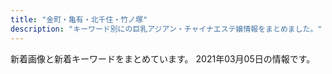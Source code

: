 ```yaml
---
title: "金町・亀有・北千住・竹ノ塚"
description: "キーワード別にの巨乳アジアン・チャイナエステ嬢情報をまとめました。"
---
```


新着画像と新着キーワードをまとめています。
2021年03月05日の情報です。

<DmmAffiliateIns />
<KeywordTable
  shops={
    [
    {
        "img_links": [
            "https://lush.jpn.vin/photos/sites/6/2020/12/2020121402072787.jpg",
            "https://lush.jpn.vin/images/tit_news.png",
            "https://lush.jpn.vin/images/rb.png",
            "https://lush.jpn.vin/images/room3.jpg",
            "https://lush.jpn.vin/images/border-bottom.png",
            "https://lush.jpn.vin/images/room2.jpg",
            "https://lush.jpn.vin/photos/sites/6/2021/02/2021021804400223.jpg",
            "https://lush.jpn.vin/photos/sites/6/2021/01/2021012905303514.jpg",
            "https://lush.jpn.vin/photos/sites/6/2020/12/202012140206371.jpg",
            "https://lush.jpn.vin/photos/sites/6/2020/12/2020121402082025.jpg",
            "https://lush.jpn.vin/images/lb.png",
            "https://lush.jpn.vin/images/side_mobile.png",
            "https://lush.jpn.vin/images/end.jpg",
            "https://lush.jpn.vin/images/top.png",
            "https://lush.jpn.vin/images/girl.png",
            "https://lush.jpn.vin/images/tit_staff.jpg",
            "https://lush.jpn.vin/images/room1.jpg",
            "https://lush.jpn.vin/photos/sites/6/2021/01/2021011906135643.jpg",
            "https://lush.jpn.vin/photos/sites/6/2020/12/2020121402091934.jpg",
            "https://lush.jpn.vin/images/bg_comend.jpg",
            "https://lush.jpn.vin/images/room4.jpg",
            "https://lush.jpn.vin/images/tit_pick.jpg"
        ],
        "keywords": {
            "85": 8,
            "C": 14,
            "87": 8,
            "89": 8,
            "86": 16,
            "90": 8,
            "88": 8,
            "D": 24
        },
        "station": "JR\u91d1\u753a\u99c5\u5317\u53e3",
        "url": "https://lush.jpn.vin/",
        "name": "\u30e9\u30c3\u30b7\u30e5"
    },
    {
        "name": "\u82b1\u5c4b",
        "station": "JR\u4e80\u6709\u99c5\u5317\u53e3",
        "url": "http://h-rlx.xyz/",
        "keywords": {},
        "img_links": [
            "http://h-rlx.xyz/images/index_02.jpg",
            "http://h-rlx.xyz/images/index_10.jpg",
            "http://h-rlx.xyz/girl/06.jpg",
            "http://h-rlx.xyz/images/index_01.jpg",
            "http://h-rlx.xyz/images/index_12.jpg",
            "http://h-rlx.xyz/images/rec.jpg",
            "http://h-rlx.xyz/girl/05.jpg",
            "http://h-rlx.xyz/images/index_21.jpg",
            "http://h-rlx.xyz/girl/02.jpg",
            "http://h-rlx.xyz/images/index_26.jpg",
            "http://h-rlx.xyz/girl/07a.jpg",
            "http://h-rlx.xyz/girl/03.jpg",
            "http://h-rlx.xyz/images/staff_10.jpg",
            "http://h-rlx.xyz/girl/09.jpg",
            "http://h-rlx.xyz/images/rec_10.jpg",
            "http://h-rlx.xyz/images/index_16.jpg",
            "http://h-rlx.xyz/images/index_24.jpg",
            "http://h-rlx.xyz/girl/09a.jpg",
            "http://h-rlx.xyz/images/index_06.jpg",
            "http://h-rlx.xyz/girl/05a.jpg",
            "http://h-rlx.xyz/girl/012.jpg",
            "http://h-rlx.xyz/images/01.jpg",
            "http://h-rlx.xyz/girl/012a.jpg",
            "http://h-rlx.xyz/girl/015.jpg",
            "http://h-rlx.xyz/images/index_03.jpg",
            "http://h-rlx.xyz/images/info.jpg",
            "http://h-rlx.xyz/images/index_14.jpg",
            "http://h-rlx.xyz/girl/07.jpg",
            "http://h-rlx.xyz/images/index_19.jpg",
            "http://h-rlx.xyz/girl/04.jpg",
            "http://h-rlx.xyz/girl/01.jpg",
            "http://h-rlx.xyz/girl/013a.jpg",
            "http://h-rlx.xyz/images/index_09.jpg",
            "http://h-rlx.xyz/images/index_18.jpg",
            "http://h-rlx.xyz/images/index_23.jpg",
            "http://h-rlx.xyz/images/info_10.jpg",
            "http://h-rlx.xyz/girl/03a.jpg",
            "http://h-rlx.xyz/images/02.jpg",
            "http://h-rlx.xyz/girl/014.jpg",
            "http://h-rlx.xyz/girl/08.jpg",
            "http://h-rlx.xyz/girl/011.jpg",
            "http://h-rlx.xyz/images/index_05.jpg",
            "http://h-rlx.xyz/images/index_11.jpg",
            "http://h-rlx.xyz/images/index_07.jpg",
            "http://h-rlx.xyz/images/index_15.jpg",
            "http://h-rlx.xyz/girl/00.jpg",
            "http://h-rlx.xyz/girl/01a.jpg",
            "http://h-rlx.xyz/girl/06a.jpg",
            "http://h-rlx.xyz/images/index_04.jpg",
            "http://h-rlx.xyz/girl/04a.jpg",
            "http://h-rlx.xyz/images/index_20.jpg",
            "http://h-rlx.xyz/girl/013.jpg",
            "http://h-rlx.xyz/girl/08a.jpg",
            "http://h-rlx.xyz/girl/010.jpg"
        ]
    },
    {
        "keywords": {
            "C": 2,
            "83": 2,
            "D": 1,
            "90": 3,
            "86": 1,
            "87": 1
        },
        "url": "http://bijin.este.work/",
        "station": "\u5317\u5343\u4f4f\u99c5\u897f\u53e3",
        "name": "\u6fc0\u5b89\u7f8e\u4eba",
        "img_links": [
            "http://bijin.este.work/2/uploadimg/1591886701.jpg",
            "http://bijin.este.work/s1.png",
            "http://bijin.este.work/2/uploadimg/1591886646.jpg",
            "http://bijin.este.work/staff_t.jpg",
            "http://bijin.este.work/sys2.jpg",
            "http://bijin.este.work/sys1.jpg",
            "http://bijin.este.work/2/uploadimg/1600148455.jpeg",
            "http://bijin.este.work/2/uploadimg/1591253020.jpg",
            "http://bijin.este.work/int1.png",
            "http://bijin.este.work/2/uploadimg/1612668130.jpeg",
            "http://bijin.este.work/head.jpg",
            "http://bijin.este.work/2/uploadimg/1591252992.jpg",
            "http://bijin.este.work/m.jpg",
            "http://bijin.este.work/2/uploadimg/1597854926.jpeg",
            "http://bijin.este.work/news.jpg"
        ]
    },
    {
        "keywords": {
            "87": 2,
            "D": 1,
            "89": 1,
            "C": 2
        },
        "url": "http://raku.est888.com/",
        "name": "\u697d",
        "station": "JR\u91d1\u753a\u99c5\u5317\u53e3",
        "img_links": [
            "http://raku.est888.com/css/nav/nav-003.jpg",
            "http://raku.est888.com/css/staff/staff0001-a.png",
            "http://raku.est888.com/css/nav/nav-001.jpg",
            "http://raku.est888.com/css/nav/nav-002.jpg",
            "http://raku.est888.com/css/nav/nav-005.jpg",
            "http://raku.est888.com/css/nav/nav-006.jpg",
            "http://raku.est888.com/css/tel.png",
            "http://raku.est888.com/css/cam001.jpg",
            "http://raku.est888.com/css/top02-left.png",
            "http://raku.est888.com/css/staff/staff002-a.png",
            "http://raku.est888.com/css/staff/staff01-a.png",
            "http://raku.est888.com/css/nav/nav-004.jpg",
            "http://raku.est888.com/css/osusume01.jpg"
        ]
    },
    {
        "station": "JR\u5317\u5343\u4f4f\u99c5\u6771\u53e3",
        "keywords": {
            "87": 1,
            "C": 1,
            "85": 3,
            "90": 1,
            "86": 3,
            "D": 4,
            "83": 1,
            "E": 2
        },
        "name": "IRIS \uff5e\u30a2\u30a4\u30ea\u30b9\uff5e",
        "url": "http://iris.este.work/",
        "img_links": [
            "http://iris.este.work/sys1.jpg",
            "http://iris.este.work/sys2.jpg",
            "http://iris.este.work/2/uploadimg/1610606533.jpg",
            "http://iris.este.work/news.jpg",
            "http://iris.este.work/int1.png",
            "http://iris.este.work/2/uploadimg/1587527512.jpg",
            "http://iris.este.work/2/uploadimg/1587527299.jpg",
            "http://iris.este.work/2/uploadimg/1610606666.jpg",
            "http://iris.este.work/2/uploadimg/1607661251.jpg",
            "http://iris.este.work/2/uploadimg/1597806778.jpg",
            "http://iris.este.work/staff_t.jpg",
            "http://iris.este.work/head.jpg",
            "http://iris.este.work/s1.png",
            "http://iris.este.work/2/uploadimg/1591787978.jpg",
            "http://iris.este.work/2/uploadimg/1597642441.jpeg",
            "http://iris.este.work/2/uploadimg/1604372331.jpg"
        ]
    },
    {
        "name": "Angel",
        "img_links": [
            "http://e-luxury.work/img/kayo2.jpg",
            "http://e-luxury.work/images/int1.jpg",
            "http://e-luxury.work/images/head.jpg",
            "http://e-luxury.work/images/news.jpg",
            "http://e-luxury.work/images/ta.jpg",
            "http://e-luxury.work/images/tt.jpg",
            "http://e-luxury.work/images/3.jpg",
            "http://e-luxury.work/images/2.jpg",
            "http://e-luxury.work/img/yuki1.jpg",
            "http://e-luxury.work/images/interior_t.jpg",
            "http://e-luxury.work/images/staff_t.jpg",
            "http://e-luxury.work/images/6.jpg",
            "http://e-luxury.work/images/int2.jpg",
            "http://e-luxury.work/img/mina1.jpg",
            "http://e-luxury.work/img/mimi1.jpg",
            "http://e-luxury.work/img/eri1.jpg",
            "http://e-luxury.work/img/momoka1.jpg",
            "http://e-luxury.work/images/7.jpg",
            "http://e-luxury.work/img/kayo1.jpg",
            "http://e-luxury.work/img/minami1.jpg",
            "http://e-luxury.work/images/1.jpg",
            "http://e-luxury.work/images/4.jpg",
            "http://e-luxury.work/images/b1.jpg",
            "http://e-luxury.work/images/5.jpg",
            "http://e-luxury.work/images/mobile.jpg",
            "http://e-luxury.work/images/sys.jpg",
            "http://e-luxury.work/images/tel.jpg"
        ],
        "url": "http://e-luxury.work/",
        "keywords": {},
        "station": "\u7dbe\u702c\u99c5\u897f\u53e3"
    },
    {
        "name": "\u82b1\u306e\u604b",
        "station": "\u7dbe\u702c\u99c5\u6771\u53e3",
        "img_links": [
            "http://bananokoi.ies.bz/photos/sites/53/2020/10/2020101906190427.jpg",
            "http://bananokoi.ies.bz/photos/sites/53/2020/02/2020020108400481.jpg",
            "http://bananokoi.ies.bz/photos/sites/53/2020/12/2020121106361635.jpg",
            "http://bananokoi.ies.bz/photos/sites/53/2020/06/2020063005375274.jpg",
            "http://bananokoi.ies.bz/photos/sites/53/2020/02/202002210532112.jpg",
            "http://bananokoi.ies.bz/photos/sites/53/2021/02/202102180756131.jpg",
            "http://bananokoi.ies.bz/photos/sites/53/2019/12/2019120604141324.jpg",
            "http://bananokoi.ies.bz/photos/sites/53/2019/10/2019100807095912.jpg",
            "http://bananokoi.ies.bz/photos/sites/53/2021/01/2021010905422788.jpg",
            "http://bananokoi.ies.bz/photos/sites/53/2019/09/2019093008164995.jpg",
            "http://bananokoi.ies.bz/photos/sites/53/2020/01/2020010303301377.jpg",
            "http://bananokoi.ies.bz/photos/sites/53/2020/01/2020010804073793.jpg",
            "http://bananokoi.ies.bz/photos/sites/53/2019/11/2019111506470991.jpg",
            "http://bananokoi.ies.bz/photos/sites/53/2020/01/2020011802175754.jpg",
            "http://bananokoi.ies.bz/photos/sites/53/2020/03/2020031706295336.jpg",
            "http://bananokoi.ies.bz/photos/sites/53/2020/12/2020121503311780.jpg",
            "http://bananokoi.ies.bz/photos/sites/53/2021/02/2021020705035989.jpg",
            "http://bananokoi.ies.bz/photos/sites/53/2020/02/2020022204462823.jpg",
            "http://bananokoi.ies.bz/photos/sites/53/2019/11/2019112509563092.jpg",
            "http://bananokoi.ies.bz/images/s_link.png",
            "http://bananokoi.ies.bz/images/top.jpg",
            "http://bananokoi.ies.bz/photos/sites/53/2020/03/2020031706294445.jpg",
            "http://bananokoi.ies.bz/photos/sites/53/2020/11/2020110503264562.jpg",
            "http://bananokoi.ies.bz/photos/sites/53/2019/09/2019093008164370.jpg",
            "http://bananokoi.ies.bz/photos/sites/53/2019/12/2019120604135958.jpg",
            "http://bananokoi.ies.bz/images/mobile.jpg",
            "http://bananokoi.ies.bz/photos/sites/53/2019/08/2019082408250582.jpg",
            "http://bananokoi.ies.bz/photos/sites/53/2020/11/2020110807293666.jpg",
            "http://bananokoi.ies.bz/photos/sites/53/2019/10/201910100356119.jpg",
            "http://bananokoi.ies.bz/photos/sites/53/2020/01/2020012905575764.jpg",
            "http://bananokoi.ies.bz/photos/sites/53/2021/02/2021021803102818.jpg",
            "http://bananokoi.ies.bz/photos/sites/53/2020/01/2020010804074123.jpg",
            "http://bananokoi.ies.bz/photos/sites/53/2019/11/2019112805050353.jpg",
            "http://bananokoi.ies.bz/photos/sites/53/2020/06/2020061703534053.jpg",
            "http://bananokoi.ies.bz/photos/sites/53/2021/01/2021011602200137.jpg",
            "http://bananokoi.ies.bz/photos/sites/53/2020/01/2020011802175533.jpg",
            "http://bananokoi.ies.bz/photos/sites/53/2019/11/2019112805045756.jpg",
            "http://bananokoi.ies.bz/photos/sites/53/2020/08/2020081801004276.jpg",
            "http://bananokoi.ies.bz/photos/sites/53/2021/02/2021021807560839.jpg",
            "http://bananokoi.ies.bz/photos/sites/53/2020/02/2020020204205679.jpg",
            "http://bananokoi.ies.bz/photos/sites/53/2019/11/201911280504516.jpg",
            "http://bananokoi.ies.bz/images/end.jpg",
            "http://bananokoi.ies.bz/photos/sites/53/2020/02/2020020108400986.jpg",
            "http://bananokoi.ies.bz/images/s_news.png",
            "http://bananokoi.ies.bz/photos/sites/53/2020/01/2020012905580453.jpg",
            "http://bananokoi.ies.bz/photos/sites/53/2021/01/2021010706341642.jpg",
            "http://bananokoi.ies.bz/photos/sites/53/2020/11/202011280901218.jpg",
            "http://bananokoi.ies.bz/images/news_bj1.png",
            "http://bananokoi.ies.bz/photos/sites/53/2019/11/2019112509562424.jpg",
            "http://bananokoi.ies.bz/photos/sites/53/2019/10/2019101907391084.jpg",
            "http://bananokoi.ies.bz/photos/sites/53/2020/02/2020021601411955.jpg",
            "http://bananokoi.ies.bz/photos/sites/53/2019/09/2019091001154919.jpg",
            "http://bananokoi.ies.bz/images/s3.jpg",
            "http://bananokoi.ies.bz/photos/sites/53/2020/12/2020120601271370.jpg",
            "http://bananokoi.ies.bz/images/news_bj3.png",
            "http://bananokoi.ies.bz/photos/sites/53/2020/09/2020091405284352.jpg",
            "http://bananokoi.ies.bz/photos/sites/53/2020/02/2020021601411832.jpg",
            "http://bananokoi.ies.bz/photos/sites/53/2019/08/2019082409223122.jpg",
            "http://bananokoi.ies.bz/images/s_staff.png",
            "http://bananokoi.ies.bz/photos/sites/53/2019/10/2019100807095937.jpg",
            "http://bananokoi.ies.bz/photos/sites/53/2020/03/2020032705040960.jpg",
            "http://bananokoi.ies.bz/photos/sites/53/2020/12/2020122306264975.jpg",
            "http://bananokoi.ies.bz/photos/sites/53/2020/11/2020111505532746.jpg",
            "http://bananokoi.ies.bz/photos/sites/53/2020/08/202008300527126.jpg",
            "http://bananokoi.ies.bz/photos/sites/53/2020/07/2020072004552537.jpg",
            "http://bananokoi.ies.bz/photos/sites/53/2019/12/2019120604140617.jpg",
            "http://bananokoi.ies.bz/photos/sites/53/2019/08/2019082205504462.jpg",
            "http://bananokoi.ies.bz/photos/sites/53/2020/01/2020010303302126.jpg",
            "http://bananokoi.ies.bz/photos/sites/53/2021/01/2021011905294561.jpg",
            "http://bananokoi.ies.bz/photos/sites/53/2020/10/2020101705493891.jpg"
        ],
        "url": "http://bananokoi.ies.bz/",
        "keywords": {
            "C": 619,
            "87": 238,
            "82": 102,
            "85": 340,
            "D": 714,
            "86": 442,
            "E": 204,
            "88": 68,
            "83": 306
        }
    },
    {
        "name": "\u5922\u306e\u5bb6",
        "img_links": [
            "http://kokoroan.jps.cm/photos/sites/31/2019/06/2019060614301966.jpg",
            "http://kokoroan.jps.cm/images/service_line.jpg",
            "http://kokoroan.jps.cm/photos/sites/31/2020/10/2020100113045422.jpg",
            "http://kokoroan.jps.cm/images/bj3.jpg",
            "http://kokoroan.jps.cm/images/girl-z1.jpg",
            "http://kokoroan.jps.cm/images/room1.jpg",
            "http://kokoroan.jps.cm/images/ser3.jpg",
            "http://kokoroan.jps.cm/images/mobile2.jpg",
            "http://kokoroan.jps.cm/images/ser1.jpg",
            "http://kokoroan.jps.cm/images/ser5.jpg",
            "http://kokoroan.jps.cm/images/top.jpg",
            "http://kokoroan.jps.cm/photos/sites/31/2019/02/2019021213081728.jpg",
            "http://kokoroan.jps.cm/images/mobile.jpg",
            "http://kokoroan.jps.cm/images/ser4.jpg",
            "http://kokoroan.jps.cm/images/staff_line.jpg",
            "http://kokoroan.jps.cm/images/end.jpg",
            "http://kokoroan.jps.cm/photos/sites/31/2020/08/2020082513400117.jpg",
            "http://kokoroan.jps.cm/images/girl-z2.jpg",
            "http://kokoroan.jps.cm/images/room2.jpg",
            "http://kokoroan.jps.cm/images/ser2.jpg",
            "http://kokoroan.jps.cm/images/room3.jpg",
            "http://kokoroan.jps.cm/images/room4.jpg"
        ],
        "station": "\u7af9\u30ce\u585a\u99c5\u6771\u53e3",
        "url": "http://kokoroan.jps.cm/",
        "keywords": {
            "C": 13,
            "D": 2,
            "84": 1,
            "83": 1,
            "86": 2
        }
    },
    {
        "img_links": [
            "http://aroma-heal.com/staff/aoi/01.jpg",
            "http://aroma-heal.com/img/paypay.png",
            "http://aroma-heal.com/img/adrs.jpg",
            "http://aroma-heal.com/img/sys1.png",
            "http://aroma-heal.com/img/tit.jpg",
            "http://aroma-heal.com/img/t-r.jpg",
            "http://aroma-heal.com/img/pc.jpg",
            "http://aroma-heal.com/img/cam.jpg",
            "http://aroma-heal.com/img/sys2.png",
            "http://aroma-heal.com/img/sys3.png",
            "http://aroma-heal.com/img/t-a.jpg",
            "http://aroma-heal.com/img/pic.jpg",
            "http://aroma-heal.com/img/botton.jpg",
            "http://aroma-heal.com/img/tel.jpg",
            "http://aroma-heal.com/img/sysetc.png",
            "http://aroma-heal.com/staff/mimi/01.jpg",
            "http://aroma-heal.com/staff/yuki/01.jpg",
            "http://aroma-heal.com/img/info.jpg",
            "http://aroma-heal.com/img/t-s.jpg",
            "http://aroma-heal.com/img/add.jpg",
            "http://aroma-heal.com/img/t-o.jpg",
            "http://aroma-heal.com/img/t-t.jpg",
            "http://aroma-heal.com/img/sys4.png"
        ],
        "url": "http://aroma-heal.com/",
        "name": "\u7f8e\u5802",
        "keywords": {},
        "station": "JR\u5317\u5343\u4f4f\u99c5\u6771\u53e3"
    },
    {
        "keywords": {
            "E": 2,
            "D": 1
        },
        "url": "https://moon-love.info/",
        "img_links": [
            "https://moon-love.info/js/sliderLine/slide_prev.png",
            "https://moon-love.info/images/slider1/03.jpg",
            "https://moon-love.info/images/noImg.jpg",
            "https://moon-love.info/images/mobile.jpg",
            "https://moon-love.info/staffPhoto/b20200711151214.jpg",
            "https://moon-love.info/staffPhoto/s20200711151214.jpg",
            "https://moon-love.info/staffPhoto/s20200527170611.jpg",
            "https://moon-love.info/js/sliderLine/slide_next.png",
            "https://moon-love.info/images/slider1/02.jpg",
            "https://moon-love.info/images/returnBtn.png",
            "https://moon-love.info/staffPhoto/b20200527170611.jpg",
            "https://moon-love.info/images/slider1/01.jpg",
            "https://moon-love.info/uploadfiles/Image/image.png",
            "https://moon-love.info/images/gallery1.png",
            "https://moon-love.info/uploadfiles/images/campaignIyasiHealCom.jpg"
        ],
        "station": "\u5317\u5343\u4f4f\u99c5\u6771\u53e3",
        "name": "\u6cc9\u30fb\u3044\u305a\u307f"
    },
    {
        "keywords": {
            "D": 14,
            "F": 4,
            "C": 15,
            "86": 6,
            "85": 8,
            "88": 4,
            "E": 4,
            "87": 4
        },
        "url": "http://www.yurikago-massage.work/",
        "img_links": [
            "http://www.yurikago-massage.work/img/st11.jpg",
            "http://www.yurikago-massage.work/img/st8.jpg",
            "http://www.yurikago-massage.work/img/fla-1.jpg",
            "http://www.yurikago-massage.work/img/st09.jpg",
            "http://www.yurikago-massage.work/img/sta13.jpg",
            "http://www.yurikago-massage.work/img/sta10.jpg",
            "http://www.yurikago-massage.work/img/st7.jpg",
            "http://www.yurikago-massage.work/img/sta9.jpg",
            "http://www.yurikago-massage.work/img/sta11.jpg",
            "http://www.yurikago-massage.work/img/st13.jpg",
            "http://www.yurikago-massage.work/img/sta6.jpg",
            "http://www.yurikago-massage.work/img/nos.jpg",
            "http://www.yurikago-massage.work/img/botton.jpg",
            "http://www.yurikago-massage.work/img/mo.png",
            "http://www.yurikago-massage.work/img/sta8.jpg",
            "http://www.yurikago-massage.work/img/st9.jpg",
            "http://www.yurikago-massage.work/img/sta7.jpg",
            "http://www.yurikago-massage.work/img/st10.jpg",
            "http://www.yurikago-massage.work/img/st6.jpg",
            "http://www.yurikago-massage.work/img/sta12.jpg",
            "http://www.yurikago-massage.work/img/st12.jpg",
            "http://www.yurikago-massage.work/img/fla-2.jpg"
        ],
        "name": "\u3086\u308a\u304b\u3054",
        "station": "JR\u91d1\u753a\u99c5\u5317\u53e3"
    },
    {
        "name": "\u6e80\u8db3\u5ea6666",
        "keywords": {},
        "img_links": [],
        "url": "http://manzoku666.ests.jp/",
        "station": "JR\u4e80\u6709\u99c5\u5317\u53e3"
    },
    {
        "name": "\u5065\u5eb7\u30cf\u30a6\u30b9",
        "img_links": [],
        "station": "JR\u4e80\u6709\u99c5\u5317\u53e3",
        "keywords": {},
        "url": "http://kenkohouse.com/"
    },
    {
        "name": "BODY RESORT",
        "keywords": {
            "86": 32,
            "D": 20,
            "C": 2
        },
        "url": "http://massage-esthe.red/",
        "station": "JR\u4e80\u6709\u99c5\u5317\u53e3",
        "img_links": [
            "http://massage-esthe.red/images/staff_images/st9.jpg",
            "http://massage-esthe.red/images/staff_images/sta6.jpg",
            "http://massage-esthe.red/images/staff_images/st7.jpg",
            "http://massage-esthe.red/images/r3.jpg",
            "http://massage-esthe.red/images/slider/slide2.png",
            "http://massage-esthe.red/images/r4.jpg",
            "http://massage-esthe.red/images/slider/slide1.png",
            "http://massage-esthe.red/images/staff_images/st2.jpg",
            "http://massage-esthe.red/images/an_3_01.jpg",
            "http://massage-esthe.red/images/an_1_02.jpg",
            "http://massage-esthe.red/images/an_3_02.jpg",
            "http://massage-esthe.red/images/r6.jpg",
            "http://massage-esthe.red/images/qr.jpg",
            "http://massage-esthe.red/images/slider/slide5s.png",
            "http://massage-esthe.red/images/r7.jpg",
            "http://massage-esthe.red/images/line.jpg",
            "http://massage-esthe.red/images/an_4_02.jpg",
            "http://massage-esthe.red/images/an_4_01.jpg",
            "http://massage-esthe.red/images/staff_images/sta9.jpg",
            "http://massage-esthe.red/images/slider/slide5.png",
            "http://massage-esthe.red/images/index-2.jpg",
            "http://massage-esthe.red/images/slider/slide3.png",
            "http://massage-esthe.red/images/staff_images/sta3.jpg",
            "http://massage-esthe.red/images/slider/slide1s.png",
            "http://massage-esthe.red/images/no.png",
            "http://massage-esthe.red/images/an_5_01.jpg",
            "http://massage-esthe.red/images/slider/slide3s.png",
            "http://massage-esthe.red/images/index-1.jpg",
            "http://massage-esthe.red/images/staff_images/st1.jpg",
            "http://massage-esthe.red/images/fbb.jpg",
            "http://massage-esthe.red/images/slider/slide2s.png",
            "http://massage-esthe.red/images/staff_images/sta7.jpg",
            "http://massage-esthe.red/images/staff_images/st4.jpg",
            "http://massage-esthe.red/images/slider/slide4s.png",
            "http://massage-esthe.red/images/r2.jpg",
            "http://massage-esthe.red/images/an_1_01.jpg",
            "http://massage-esthe.red/images/staff_images/st5.jpg",
            "http://massage-esthe.red/images/an_2_02.jpg",
            "http://massage-esthe.red/images/an_5_02.jpg",
            "http://massage-esthe.red/images/staff_images/sta4.jpg",
            "http://massage-esthe.red/images/an_6_02.jpg",
            "http://massage-esthe.red/images/staff_images/sta2.jpg",
            "http://massage-esthe.red/images/staff_images/sta1.jpg",
            "http://massage-esthe.red/images/staff_images/sta5.jpg",
            "http://massage-esthe.red/images/r5.jpg",
            "http://massage-esthe.red/images/slider/slide4.png",
            "http://massage-esthe.red/images/e.jpg",
            "http://massage-esthe.red/images/staff_images/st6.jpg",
            "http://massage-esthe.red/images/staff_images/st3.jpg",
            "http://massage-esthe.red/images/staff_images/sl.png",
            "http://massage-esthe.red/images/an_2_01.jpg",
            "http://massage-esthe.red/images/an_6_01.jpg",
            "http://massage-esthe.red/images/line1.jpg"
        ]
    },
    {
        "keywords": {
            "85": 5,
            "C": 16,
            "F": 5,
            "90": 5,
            "82": 5,
            "87": 5,
            "D": 10
        },
        "name": "\u7652\u3057\u306e\u8594\u8587",
        "station": "JR\u91d1\u753a\u99c5\u5317\u53e3",
        "url": "http://iyasinobara.oks.bz/",
        "img_links": [
            "http://iyasinobara.oks.bz/photos/sites/36/2021/03/2021030303232197.jpg",
            "http://iyasinobara.oks.bz/images/mobile.jpg",
            "http://iyasinobara.oks.bz/photos/sites/36/2019/12/2019121401184994.jpg",
            "http://iyasinobara.oks.bz/images/top.jpg",
            "http://iyasinobara.oks.bz/images/s_news.jpg",
            "http://iyasinobara.oks.bz/images/s_staff.jpg",
            "http://iyasinobara.oks.bz/images/room2.jpg",
            "http://iyasinobara.oks.bz/images/room4.jpg",
            "http://iyasinobara.oks.bz/photos/sites/36/2020/11/2020112101523963.jpg",
            "http://iyasinobara.oks.bz/images/room1.jpg",
            "http://iyasinobara.oks.bz/images/room3.jpg",
            "http://iyasinobara.oks.bz/images/s_shedule.jpg",
            "http://iyasinobara.oks.bz/photos/sites/36/2020/02/2020021401252254.jpg"
        ]
    },
    {
        "station": "\u5800\u5207\u83d6\u84b2\u5712\u99c5",
        "url": "https://kungangm.jimdofree.com/",
        "keywords": {},
        "img_links": [
            "https://image.jimcdn.com/app/cms/image/transf/dimension=1080x1024:format=jpg/path/s491738307dab8ed0/image/ie54739bfe4411825/version/1611138624/image.jpg",
            "https://image.jimcdn.com/app/cms/image/transf/dimension=1080x1024:format=jpg/path/s491738307dab8ed0/image/i0ab0a1b77accb1c7/version/1614856499/image.jpg",
            "https://image.jimcdn.com/app/cms/image/transf/none/path/s491738307dab8ed0/image/iba7a970dbc047ea1/version/1614856382/image.jpg",
            "https://image.jimcdn.com/app/cms/image/transf/none/path/s491738307dab8ed0/image/i5806f8c0fbbca598/version/1417614009/image.jpg"
        ],
        "name": "\u541b\u5b89"
    },
    {
        "img_links": [
            "http://relax-esthe.tokyo/css/staff/staff08.png",
            "http://relax-esthe.tokyo/css/staff/staff06.png",
            "http://relax-esthe.tokyo/css/top-left01.jpg",
            "http://relax-esthe.tokyo/css/staff/staff0n.png",
            "http://relax-esthe.tokyo/css/m-top-right01.jpg",
            "http://relax-esthe.tokyo/css/staff/staff03.png",
            "http://relax-esthe.tokyo/css/m-head1.jpg",
            "http://relax-esthe.tokyo/css/staff/staff02.png",
            "http://relax-esthe.tokyo/css/m-top-right02.jpg",
            "http://relax-esthe.tokyo/css/m-yejiao.jpg",
            "http://relax-esthe.tokyo/css/m-right.jpg",
            "http://relax-esthe.tokyo/css/m-top-right03.jpg",
            "http://relax-esthe.tokyo/css/m-top-right04.jpg",
            "http://relax-esthe.tokyo/css/m-top02.jpg",
            "http://relax-esthe.tokyo/css/staff/staff01.png",
            "http://relax-esthe.tokyo/css/m-left.jpg",
            "http://relax-esthe.tokyo/css/staff/staff07.png",
            "http://relax-esthe.tokyo/css/staff/staff05.png",
            "http://relax-esthe.tokyo/images/call.png"
        ],
        "keywords": {},
        "name": "\u3084\u3059\u3089\u304e",
        "station": "\u6885\u5cf6\u99c5",
        "url": "http://relax-esthe.tokyo/"
    },
    {
        "img_links": [
            "http://urara.tyo.cm/images/link_nav06.png",
            "http://urara.tyo.cm/images/slider01.png",
            "http://urara.tyo.cm/images/tit_info02.png",
            "http://urara.tyo.cm/photos/sites/5/2020/07/2020072904152474.jpg",
            "http://urara.tyo.cm/images/ico02.png",
            "http://urara.tyo.cm/images/top.png",
            "http://urara.tyo.cm/images/slider02.png",
            "http://urara.tyo.cm/photos/sites/5/2021/02/2021021804210413.jpg",
            "http://urara.tyo.cm/photos/sites/5/2020/09/2020091508111353.jpg",
            "http://urara.tyo.cm/images/bg_infotit.png",
            "http://urara.tyo.cm/photos/sites/5/2020/08/2020082101302071.jpg",
            "http://urara.tyo.cm/images/link_nav01.png",
            "http://urara.tyo.cm/photos/sites/5/2020/11/2020112706272440.jpg",
            "http://urara.tyo.cm/photos/sites/5/2020/07/2020072904152438.jpg",
            "http://urara.tyo.cm/images/link_nav03.png",
            "http://urara.tyo.cm/images/tit_staff02.png",
            "http://urara.tyo.cm/photos/sites/5/2020/07/2020072904152581.jpg",
            "http://urara.tyo.cm/images/link_nav04.png",
            "http://urara.tyo.cm/images/pagetop.png",
            "http://urara.tyo.cm/images/slider03.png",
            "http://urara.tyo.cm/images/link_nav05.png",
            "http://urara.tyo.cm/images/tit_info01.png",
            "http://urara.tyo.cm/photos/sites/5/2020/10/2020101305325670.jpg",
            "http://urara.tyo.cm/images/link_nav02.png",
            "http://urara.tyo.cm/images/tit_staff01.png",
            "http://urara.tyo.cm/photos/sites/5/2020/07/2020072904152344.jpg"
        ],
        "keywords": {
            "D": 99,
            "85": 44,
            "84": 11,
            "86": 44
        },
        "station": "JR\u91d1\u753a\u99c5\u5317\u53e3",
        "name": "\u9e97",
        "url": "http://urara.tyo.cm/"
    },
    {
        "img_links": [
            "http://rakuen.ies.fun/images/tel.jpg",
            "http://rakuen.ies.fun/photos/sites/40/2021/02/2021020106591748.jpg",
            "http://rakuen.ies.fun/photos/sites/40/2021/02/2021020106592856.jpg",
            "http://rakuen.ies.fun/images/room1.jpg",
            "http://rakuen.ies.fun/images/room4.jpg",
            "http://rakuen.ies.fun/images/s_link.png",
            "http://rakuen.ies.fun/images/s3.jpg",
            "http://rakuen.ies.fun/photos/sites/40/2021/02/2021020106592140.jpg",
            "http://rakuen.ies.fun/images/info.jpg",
            "http://rakuen.ies.fun/images/room2.jpg",
            "http://rakuen.ies.fun/images/room3.jpg",
            "http://rakuen.ies.fun/images/mobile.jpg",
            "http://rakuen.ies.fun/images/s_news.jpg",
            "http://rakuen.ies.fun/images/s_staff.png",
            "http://rakuen.ies.fun/images/info2.jpg",
            "http://rakuen.ies.fun/photos/sites/40/2021/02/202102010659230.jpg"
        ],
        "keywords": {
            "83": 5,
            "C": 5,
            "D": 15,
            "85": 5,
            "86": 10
        },
        "url": "http://rakuen.ies.fun/",
        "station": "\u897f\u65b0\u4e95\u99c5\u897f\u53e3",
        "name": "\u7e01"
    },
    {
        "station": "JR\u5357\u5343\u4f4f\u99c5\u5357\u53e3",
        "img_links": [],
        "name": "Tulip\uff5e\u30c1\u30e5\u30fc\u30ea\u30c3\u30d7",
        "url": "http://www.hi-msg.com/tulip/",
        "keywords": {}
    },
    {
        "name": "\u4eba\u9b5a\u59eb",
        "url": "http://ningyo-hime.com/",
        "station": "\u7dbe\u702c\u99c5\u6771\u53e3",
        "keywords": {
            "D": 5,
            "C": 2,
            "84": 1
        },
        "img_links": [
            "http://ningyo-hime.com/staffPhoto/s20200630134438.jpg",
            "http://ningyo-hime.com/staffPhoto/b20201212112712.jpg",
            "http://ningyo-hime.com/images/slider1/01.jpg",
            "http://ningyo-hime.com/staffPhoto/s20200626161755.jpg",
            "http://ningyo-hime.com/staffPhoto/s20200707192550.jpg",
            "http://ningyo-hime.com/staffPhoto/s20191003141511.jpg",
            "http://ningyo-hime.com/uploadfiles/Image/campaignNingyoHimeCom.jpg",
            "http://ningyo-hime.com/images/mobile.jpg",
            "http://ningyo-hime.com/staffPhoto/b20200905132814.jpg",
            "http://ningyo-hime.com/js/sliderLine/slide_next.png",
            "http://ningyo-hime.com/images/returnBtn.png",
            "http://ningyo-hime.com/staffPhoto/b20201212104914.jpg",
            "http://ningyo-hime.com/staffPhoto/b20191003141511.jpg",
            "http://ningyo-hime.com/staffPhoto/s20201212104914.jpg",
            "http://ningyo-hime.com/staffPhoto/s20201212112712.jpg",
            "http://ningyo-hime.com/images/slider1/03.jpg",
            "http://ningyo-hime.com/staffPhoto/b20201101082513.jpg",
            "http://ningyo-hime.com/staffPhoto/b20200707192550.jpg",
            "http://ningyo-hime.com/staffPhoto/b20200630134438.jpg",
            "http://ningyo-hime.com/staffPhoto/b20200626161755.jpg",
            "http://ningyo-hime.com/images/gallery1.png",
            "http://ningyo-hime.com/staffPhoto/s20201230174356.jpg",
            "http://ningyo-hime.com/js/sliderLine/slide_prev.png",
            "http://ningyo-hime.com/staffPhoto/b20201230174356.jpg",
            "http://ningyo-hime.com/staffPhoto/s20200905132814.jpg",
            "http://ningyo-hime.com/staffPhoto/s20201101082513.jpg"
        ]
    },
    {
        "name": "Lux\u30fb\u30e9\u30c3\u30af\u30b9",
        "url": "https://lux.abnavi.info/",
        "img_links": [
            "https://lux.abnavi.info/images/acc1.jpg",
            "https://lux.abnavi.info/images/acc4.jpg",
            "https://lux.abnavi.info/images/acc6.jpg",
            "https://lux.abnavi.info/images/s_link.png",
            "https://lux.abnavi.info/photos/sites/13/2020/12/2020121219411983.jpg",
            "https://lux.abnavi.info/images/acc5.jpg",
            "https://lux.abnavi.info/photos/sites/13/2021/02/2021021813312370.jpg",
            "https://lux.abnavi.info/images/room1.jpg",
            "https://lux.abnavi.info/photos/sites/13/2020/12/2020121219411956.jpg",
            "https://lux.abnavi.info/images/acc3.jpg",
            "https://lux.abnavi.info/images/s_pick.jpg",
            "https://lux.abnavi.info/images/s_staff.png",
            "https://lux.abnavi.info/images/room2.jpg",
            "https://lux.abnavi.info/images/nbj1.png",
            "https://lux.abnavi.info/images/mobile.png",
            "http://komajo2.a1.ies.bz/upload/sites/13/2021/02/2021021813312370.jpg",
            "https://lux.abnavi.info/images/top.png",
            "http://komajo2.a1.ies.bz/upload/sites/13/2021/02/2021021813360929.jpg",
            "http://komajo2.a1.ies.bz/upload/sites/13/2020/12/2020121219411956.jpg",
            "https://lux.abnavi.info/photos/sites/13/2020/12/2020121219411715.jpg",
            "https://lux.abnavi.info/images/room3.jpg",
            "https://lux.abnavi.info/photos/sites/13/2021/02/2021021813360929.jpg",
            "https://lux.abnavi.info/images/s_news.png",
            "https://lux.abnavi.info/images/nbj3.jpg",
            "https://lux.abnavi.info/images/acc2.jpg",
            "https://lux.abnavi.info/photos/sites/13/2020/12/2020121219412144.jpg",
            "https://lux.abnavi.info/photos/sites/13/2020/12/2020121219412237.jpg",
            "https://lux.abnavi.info/images/room4.jpg",
            "https://lux.abnavi.info/images/info.jpg"
        ],
        "keywords": {
            "87": 3,
            "D": 3,
            "85": 2,
            "G": 1,
            "F": 1,
            "84": 1,
            "C": 15,
            "88": 1,
            "E": 2
        },
        "station": "JR\u4e80\u6709\u99c5\u5357\u53e3"
    },
    {
        "img_links": [
            "http://www.es-sakura.xyz/uploads/210201/1-21020115145M35.jpg",
            "http://www.es-sakura.xyz/templets/default/pc/picture/s_pick.png",
            "http://www.es-sakura.xyz/uploads/200522/1-2005221325354W.jpg",
            "http://www.es-sakura.xyz/uploads/allimg/180705/1-1PF515001a41.jpg",
            "http://www.es-sakura.xyz/templets/default/pc/picture/s_staff.png",
            "http://www.es-sakura.xyz/uploads/180222/1-1P222152505H4.jpg",
            "http://www.es-sakura.xyz/uploads/171031/1-1G0311G4095M.jpg",
            "http://www.es-sakura.xyz/uploads/200922/1-200922100322149.jpg",
            "http://www.es-sakura.xyz/uploads/171031/1-1G0311G531445.jpg",
            "http://www.es-sakura.xyz/uploads/180222/1-1P222152311W5.jpg",
            "http://www.es-sakura.xyz/uploads/201221/1-201221161331T9.jpg",
            "http://www.es-sakura.xyz/templets/default/pc/picture/end1.jpg",
            "http://www.es-sakura.xyz/uploads/180222/1-1P222152341c1.jpg",
            "http://www.es-sakura.xyz/templets/default/pc/picture/staffs.png",
            "http://www.es-sakura.xyz/uploads/200522/1-200522132410304.jpg",
            "http://www.es-sakura.xyz/uploads/180223/1-1P2231S940503.jpg",
            "http://www.es-sakura.xyz/uploads/201029/1-201029155224493.jpg",
            "http://www.es-sakura.xyz/uploads/180223/1-1P2231T1545P.png",
            "http://www.es-sakura.xyz/uploads/180223/1-1P2231T00a38.jpg",
            "http://www.es-sakura.xyz/templets/default/pc/picture/s_news.png",
            "http://www.es-sakura.xyz/uploads/180222/1-1P22215242NA.jpg",
            "http://www.es-sakura.xyz/uploads/171031/1-1G0311G344914.jpg",
            "http://www.es-sakura.xyz/uploads/171031/1-1G0311G556445.jpg",
            "http://www.es-sakura.xyz/uploads/171031/1-1G0311G505933.jpg",
            "http://www.es-sakura.xyz/uploads/180903/1-1PZ31G00N60.jpg",
            "http://www.es-sakura.xyz/templets/default/pc/picture/face.png"
        ],
        "keywords": {},
        "name": "\u3055\u304f\u3089",
        "station": "\u6885\u5cf6\u99c5",
        "url": "http://www.es-sakura.xyz/"
    },
    {
        "keywords": {},
        "img_links": [
            "http://angela.esjp.xyz/girl/2.jpg",
            "http://angela.esjp.xyz/girl/4.jpg",
            "http://angela.esjp.xyz/girl/1.jpg",
            "http://angela.esjp.xyz/images/pickup_line.png",
            "http://angela.esjp.xyz/images/tel_footer.png",
            "http://angela.esjp.xyz/girl/5.jpg",
            "http://angela.esjp.xyz/images/nophotos.jpg",
            "http://angela.esjp.xyz/images/roomimg/photo02.jpg",
            "http://angela.esjp.xyz/images/mobile_bg.png",
            "http://angela.esjp.xyz/images/newsbg.png",
            "http://angela.esjp.xyz/girl/3.jpg",
            "http://angela.esjp.xyz/images/staff_bg.png",
            "http://angela.esjp.xyz/images/roomimg/photo01.jpg",
            "http://angela.esjp.xyz/girl/6.jpg",
            "http://angela.esjp.xyz/images/topbg.jpg"
        ],
        "url": "http://angela.esjp.xyz/",
        "name": "Angela \u30a2\u30f3\u30b8\u30a7\u30e9",
        "station": "\u7dbe\u702c\u99c5\u6771\u53e3"
    },
    {
        "url": "http://takamaru.xyz/",
        "station": "JR\u91d1\u753a\u99c5\u5317\u53e3",
        "name": "\u30b9\u30a4\u30fc\u30c8\u30cf\u30fc\u30c8",
        "img_links": [
            "http://takamaru.xyz/static/picture/photo03.jpg",
            "http://takamaru.xyz/static/picture/tite-staff.jpg",
            "http://takamaru.xyz/uploads/201203/1-201203134202395.jpg",
            "http://takamaru.xyz/static/picture/tite-staff1.jpg",
            "http://takamaru.xyz/static/picture/baner.jpg",
            "http://takamaru.xyz/static/picture/top.jpg",
            "http://takamaru.xyz/static/picture/baner2.jpg",
            "http://takamaru.xyz/static/picture/photo02.jpg",
            "http://takamaru.xyz/static/picture/photo04.jpg",
            "http://takamaru.xyz/static/picture/top2.png",
            "http://takamaru.xyz/uploads/210301/1-210301143Z01U.jpg",
            "http://takamaru.xyz/static/picture/mobile.png",
            "http://takamaru.xyz/uploads/201219/1-201219155A2393.jpg",
            "http://takamaru.xyz/static/picture/news-tit1.jpg",
            "http://takamaru.xyz/uploads/201009/1-201009125049594.jpg",
            "http://takamaru.xyz/static/picture/news-tit.png",
            "http://takamaru.xyz/static/picture/photo01.jpg"
        ],
        "keywords": {
            "C": 12
        }
    },
    {
        "name": "\u5065\u5eb7\u306e\u5bb6",
        "img_links": [
            "http://kenkounoie-umejima.este88.com/images/qr.jpg",
            "http://kenkounoie-umejima.este88.com/images/img1.jpg",
            "http://kenkounoie-umejima.este88.com/images/img3.jpg",
            "http://kenkounoie-umejima.este88.com/i/sp02.jpg",
            "http://kenkounoie-umejima.este88.com/gals/ai1.jpg",
            "http://kenkounoie-umejima.este88.com/gals/rika1.jpg",
            "http://kenkounoie-umejima.este88.com/gals/akane1.jpg",
            "http://kenkounoie-umejima.este88.com/images/info.png",
            "http://kenkounoie-umejima.este88.com/images/img4.jpg",
            "http://kenkounoie-umejima.este88.com/gals/emi1.jpg",
            "http://kenkounoie-umejima.este88.com/images/acc5.jpg",
            "http://kenkounoie-umejima.este88.com/images/acc4.jpg",
            "http://kenkounoie-umejima.este88.com/images/acc1.jpg",
            "http://kenkounoie-umejima.este88.com/images/acc2.jpg",
            "http://kenkounoie-umejima.este88.com/images/img2.jpg",
            "http://kenkounoie-umejima.este88.com/gals/risa1.jpg",
            "http://kenkounoie-umejima.este88.com/gals/mimi1.jpg",
            "http://kenkounoie-umejima.este88.com/images/acc3.jpg",
            "http://kenkounoie-umejima.este88.com/gals/kiki1.jpg"
        ],
        "keywords": {},
        "url": "http://kenkounoie-umejima.este88.com/",
        "station": "\u6885\u5cf6\u99c5"
    },
    {
        "img_links": [
            "https://anna.iest.info/photos/sites/32/2020/10/2020102309073277.jpg",
            "https://anna.iest.info/photos/sites/32/2020/09/2020092310053060.jpg",
            "https://anna.iest.info/images/side_link02.png",
            "https://anna.iest.info/photos/sites/32/2020/09/2020092310095442.jpg",
            "https://anna.iest.info/photos/sites/32/2020/09/2020092404431618.jpg",
            "https://anna.iest.info/images/room3.jpg",
            "https://anna.iest.info/photos/sites/32/2020/12/2020122407252653.jpg",
            "https://anna.iest.info/images/05.jpg",
            "https://anna.iest.info/photos/sites/32/2020/09/2020092310104790.jpg",
            "https://anna.iest.info/photos/sites/32/2020/09/2020092310053021.jpg",
            "https://anna.iest.info/images/room1.jpg",
            "https://anna.iest.info/images/09.jpg",
            "https://anna.iest.info/images/top.png",
            "https://anna.iest.info/photos/sites/32/2021/01/2021012302265121.jpg",
            "https://anna.iest.info/images/room4.jpg",
            "https://anna.iest.info/photos/sites/32/2020/09/2020092310230663.jpg",
            "https://anna.iest.info/photos/sites/32/2021/01/2021012102543828.jpg",
            "https://anna.iest.info/photos/sites/32/2020/09/2020092310180247.jpg",
            "https://anna.iest.info/photos/sites/32/2021/01/202101230226466.jpg",
            "https://anna.iest.info/photos/sites/32/2020/09/2020092310084345.jpg",
            "https://anna.iest.info/images/side_link03.png",
            "https://anna.iest.info/images/sp_top.jpg",
            "https://anna.iest.info/photos/sites/32/2020/11/2020110204554291.jpg",
            "https://anna.iest.info/images/room2.jpg",
            "https://anna.iest.info/photos/sites/32/2021/01/2021012102544587.jpg"
        ],
        "name": "\u5b89\u5a1c\u30fb\u30a2\u30f3\u30ca",
        "station": "\u7af9\u30ce\u585a\u99c5\u6771\u53e3",
        "keywords": {
            "80": 23,
            "86": 25,
            "83": 23,
            "E": 69,
            "D": 94,
            "87": 92,
            "C": 46,
            "88": 23,
            "85": 23
        },
        "url": "https://anna.iest.info/"
    },
    {
        "station": "JR\u91d1\u753a\u99c5\u5317\u53e3",
        "keywords": {
            "89": 1,
            "84": 1,
            "85": 2,
            "90": 5,
            "D": 3,
            "E": 1,
            "91": 1,
            "C": 3
        },
        "url": "http://spring.est888.com/",
        "name": "Spring \uff5e\u30b9\u30d7\u30ea\u30f3\u30b0\uff5e",
        "img_links": [
            "http://spring.est888.com/css/nav/nav-001.png",
            "http://spring.est888.com/css/staff/staff14-b.png",
            "http://spring.est888.com/css/top001.png",
            "http://spring.est888.com/css/staff/staff0005-b.png",
            "http://spring.est888.com/css/staff/staff0005.png",
            "http://spring.est888.com/css/nav/nav-004.png",
            "http://spring.est888.com/css/staff/staff004-b.png",
            "http://spring.est888.com/css/staff/staff14-a.png",
            "http://spring.est888.com/css/staff/staff16-b.png",
            "http://spring.est888.com/css/nav/nav-006.png",
            "http://spring.est888.com/css/nav/nav-002.png",
            "http://spring.est888.com/css/staff/staff14.png",
            "http://spring.est888.com/css/staff/staff004.png",
            "http://spring.est888.com/css/staff/staff17.png",
            "http://spring.est888.com/css/staff/staff16.png",
            "http://spring.est888.com/css/staff/staff17-a.png",
            "http://spring.est888.com/css/nav/nav-003.png",
            "http://spring.est888.com/css/staff/staff012-b.png",
            "http://spring.est888.com/css/staff/staff010.png",
            "http://spring.est888.com/css/nav/nav-005.png",
            "http://spring.est888.com/css/staff/staff001-a.png",
            "http://spring.est888.com/css/staff/staff11-b.png",
            "http://spring.est888.com/css/staff/staff012-a.png",
            "http://spring.est888.com/css/top0000000003.jpg",
            "http://spring.est888.com/css/staff/staff001-b.png",
            "http://spring.est888.com/css/staff/staff010-a.png",
            "http://spring.est888.com/css/staff/staff012.png",
            "http://spring.est888.com/css/staff/staff001.png",
            "http://spring.est888.com/css/staff/staff13-a.png",
            "http://spring.est888.com/css/tel.png",
            "http://spring.est888.com/css/staff/staff13.png",
            "http://spring.est888.com/css/staff/staff17-b.png",
            "http://spring.est888.com/css/staff/staff0010-b.png",
            "http://spring.est888.com/css/staff/staff0005-a.png",
            "http://spring.est888.com/css/staff/staff11.png",
            "http://spring.est888.com/css/staff/staff004-a.png",
            "http://spring.est888.com/css/staff/staff11-a.png",
            "http://spring.est888.com/css/staff/staff16-a.png"
        ]
    },
    {
        "url": "https://bright.xyz.mn/",
        "keywords": {
            "D": 114,
            "H": 24,
            "87": 66,
            "85": 22,
            "F": 46,
            "E": 68,
            "89": 22,
            "86": 44,
            "88": 66,
            "92": 22,
            "G": 22,
            "83": 22
        },
        "img_links": [
            "https://bright.xyz.mn/images/1.jpg",
            "https://bright.xyz.mn/images/staff_bj3.jpg",
            "https://bright.xyz.mn/photos/sites/10/2020/08/2020081003373252.jpg",
            "https://bright.xyz.mn/photos/sites/10/2021/02/2021021807083143-308x411.jpg",
            "https://bright.xyz.mn/images/mobile.jpg",
            "https://bright.xyz.mn/images/new.jpg",
            "https://bright.xyz.mn/photos/sites/10/2020/11/2020111606393626.jpg",
            "https://bright.xyz.mn/photos/sites/10/2020/07/2020072612030016.jpg",
            "https://bright.xyz.mn/photos/sites/10/2021/02/2021020809400871-308x411.jpg",
            "https://bright.xyz.mn/photos/sites/10/2021/02/2021020306534154-308x411.jpg",
            "https://bright.xyz.mn/photos/sites/10/2021/02/2021020306534154.jpg",
            "https://bright.xyz.mn/images/news_bj3.jpg",
            "https://bright.xyz.mn/images/s_news.jpg",
            "https://bright.xyz.mn/photos/sites/10/2020/07/2020072611535558.jpg",
            "https://bright.xyz.mn/photos/sites/10/2020/07/202007261153576.jpg",
            "https://bright.xyz.mn/photos/sites/10/2020/11/2020112603202074.jpg",
            "https://bright.xyz.mn/photos/sites/10/2020/10/2020100804253425.jpg",
            "https://bright.xyz.mn/images/s_pick.png",
            "https://bright.xyz.mn/photos/sites/10/2020/02/2020022201512635.jpg",
            "https://bright.xyz.mn/photos/sites/10/2020/08/2020081003373131-308x411.jpg",
            "https://bright.xyz.mn/images/top.png",
            "https://bright.xyz.mn/images/s_face.jpg",
            "https://bright.xyz.mn/images/end.png",
            "https://bright.xyz.mn/photos/sites/10/2020/11/2020110507362248.jpg",
            "https://bright.xyz.mn/photos/sites/10/2021/02/2021020809400871.jpg",
            "https://bright.xyz.mn/photos/sites/10/2020/02/2020022201512493.jpg",
            "https://bright.xyz.mn/photos/sites/10/2020/07/2020072612030016-308x411.jpg",
            "https://bright.xyz.mn/photos/sites/10/2020/08/2020081003373131.jpg",
            "https://bright.xyz.mn/photos/sites/10/2020/02/2020022201512671.jpg",
            "https://bright.xyz.mn/images/s_link.jpg",
            "https://bright.xyz.mn/images/2.jpg",
            "https://bright.xyz.mn/photos/sites/10/2021/02/2021021807083143.jpg",
            "https://bright.xyz.mn/images/line.png",
            "https://bright.xyz.mn/images/s_therapist.jpg"
        ],
        "station": "JR\u4e80\u6709\u99c5\u5357\u53e3",
        "name": "Plaisir\u30fb\u30d7\u30ec\u30b8\u30fc\u30eb"
    },
    {
        "name": "\u611b",
        "url": "http://ayase-ai.jpest.net/",
        "station": "\u7dbe\u702c\u99c5\u6771\u53e3",
        "img_links": [
            "http://ayase-ai.jpest.net/uploads//sites/33/2020/12/r2-1.png",
            "http://ayase-ai.jpest.net/uploads//sites/33/2020/12/main_top.png",
            "http://ayase-ai.jpest.net/uploads//sites/33/2020/12/re.jpg",
            "http://ayase-ai.jpest.net/uploads//sites/33/2020/11/m-top02-1.jpg",
            "http://ayase-ai.jpest.net/uploads//sites/33/2020/11/g6-225x300.jpg",
            "http://ayase-ai.jpest.net/uploads//sites/33/2020/12/shishu-2.png",
            "http://ayase-ai.jpest.net/uploads//sites/33/2020/11/g5.jpg",
            "http://ayase-ai.jpest.net/uploads//sites/33/2020/11/g1.jpg",
            "http://ayase-ai.jpest.net/uploads//sites/33/2021/01/g1.jpg",
            "http://ayase-ai.jpest.net/uploads//sites/33/2020/11/g5-225x300.jpg",
            "http://ayase-ai.jpest.net/uploads//sites/33/2020/12/r4-1.png",
            "http://ayase-ai.jpest.net/uploads//sites/33/2020/12/r3-1.png",
            "http://ayase-ai.jpest.net/uploads//sites/33/2020/11/g2-225x300.jpg",
            "http://ayase-ai.jpest.net/uploads//sites/33/2020/12/main_bottom-1.png",
            "http://ayase-ai.jpest.net/uploads//sites/33/2020/12/ss.png",
            "http://ayase-ai.jpest.net/uploads//sites/33/2020/11/g4-225x300.jpg",
            "http://ayase-ai.jpest.net/uploads//sites/33/2021/01/g1-225x300.jpg",
            "http://ayase-ai.jpest.net/uploads//sites/33/2020/12/ma01-1.jpg",
            "http://ayase-ai.jpest.net/uploads//sites/33/2020/11/g3.jpg",
            "http://ayase-ai.jpest.net/uploads//sites/33/2020/12/main_top-1.png",
            "http://ayase-ai.jpest.net/uploads//sites/33/2020/11/g6.jpg",
            "http://ayase-ai.jpest.net/uploads//sites/33/2020/11/g3-225x300.jpg",
            "http://ayase-ai.jpest.net/uploads//sites/33/2020/12/main_bottom.png",
            "http://ayase-ai.jpest.net/uploads//sites/33/2020/12/r1.png",
            "http://ayase-ai.jpest.net/uploads//sites/33/2020/11/g4.jpg",
            "http://ayase-ai.jpest.net/uploads//sites/33/2020/11/g1-225x300.jpg",
            "http://ayase-ai.jpest.net/uploads//sites/33/2020/11/g2.jpg",
            "http://ayase-ai.jpest.net/uploads//sites/33/2020/12/mobile-1.jpg"
        ],
        "keywords": {}
    },
    {
        "keywords": {
            "D": 3,
            "87": 2,
            "E": 2,
            "89": 1,
            "86": 2
        },
        "url": "http://koi.rankuens.com/",
        "img_links": [
            "http://koi.rankuens.com/css/top005.jpg",
            "http://koi.rankuens.com/css/nav/nav05.jpg",
            "http://koi.rankuens.com/css/right.jpg",
            "http://koi.rankuens.com/css/staff/staff0006.jpg",
            "http://koi.rankuens.com/css/staff/staff10.jpg",
            "http://koi.rankuens.com/css/staff/staff0005-b.jpg",
            "http://koi.rankuens.com/css/staff/staff08.jpg",
            "http://koi.rankuens.com/css/nav/nav03.jpg",
            "http://koi.rankuens.com/css/left.jpg",
            "http://koi.rankuens.com/css/staff/staff09.jpg",
            "http://koi.rankuens.com/css/nav/nav04.jpg",
            "http://koi.rankuens.com/css/nav/nav02.jpg",
            "http://koi.rankuens.com/css/head03.jpg",
            "http://koi.rankuens.com/css/nav/nav06.jpg",
            "http://koi.rankuens.com/css/staff/staff0005.jpg",
            "http://koi.rankuens.com/css/nav/nav01.jpg",
            "http://koi.rankuens.com/css/top004.jpg",
            "http://koi.rankuens.com/css/top-001.jpg"
        ],
        "name": "\u604b\u4eba\u697d\u5712",
        "station": "JR\u4e80\u6709\u99c5\u5357\u53e3"
    },
    {
        "name": "Sakura",
        "img_links": [
            "http://esthe-aroma.biz/img/fla02.jpg",
            "http://esthe-aroma.biz/img/stal.jpg",
            "http://esthe-aroma.biz/img/m01.jpg",
            "http://esthe-aroma.biz/img/no.png",
            "http://esthe-aroma.biz/img/ff.jpg",
            "http://esthe-aroma.biz/img/m02.jpg",
            "http://esthe-aroma.biz/img/m06.jpg",
            "http://esthe-aroma.biz/img/cg081.jpg",
            "http://esthe-aroma.biz/img/cg10.jpg",
            "http://esthe-aroma.biz/img/cg06.jpg",
            "http://esthe-aroma.biz/img/m05.jpg",
            "http://esthe-aroma.biz/img/fla03.jpg",
            "http://esthe-aroma.biz/img/top.jpg",
            "http://esthe-aroma.biz/img/tr01.jpg",
            "http://esthe-aroma.biz/img/cg021.jpg",
            "http://esthe-aroma.biz/img/m01a.jpg",
            "http://esthe-aroma.biz/img/tr02.jpg",
            "http://esthe-aroma.biz/img/acct.jpg",
            "http://esthe-aroma.biz/img/cg03.jpg",
            "http://esthe-aroma.biz/img/cg02.jpg",
            "http://esthe-aroma.biz/img/syst.jpg",
            "http://esthe-aroma.biz/img/cg101.jpg",
            "http://esthe-aroma.biz/img/cg011.jpg",
            "http://esthe-aroma.biz/img/cg01.jpg",
            "http://esthe-aroma.biz/img/cg09.jpg",
            "http://esthe-aroma.biz/img/m04.jpg",
            "http://esthe-aroma.biz/img/fla01.jpg",
            "http://esthe-aroma.biz/img/m03.jpg",
            "http://esthe-aroma.biz/img/m02a.jpg",
            "http://esthe-aroma.biz/img/cg05.jpg",
            "http://esthe-aroma.biz/img/cg07.jpg",
            "http://esthe-aroma.biz/img/cg08.jpg",
            "http://esthe-aroma.biz/img/m03a.jpg",
            "http://esthe-aroma.biz/img/m05a.jpg"
        ],
        "station": "JR\u91d1\u753a\u99c5\u5317\u53e3",
        "keywords": {
            "86": 14,
            "D": 18,
            "88": 4
        },
        "url": "http://esthe-aroma.biz/"
    },
    {
        "keywords": {
            "C": 10
        },
        "name": "\u6c17\u697d\u6574\u4f53\u9662",
        "station": "\u897f\u65b0\u4e95\u99c5\u897f\u53e3",
        "img_links": [
            "http://www.kiraku-seitaiin.com/common/img/image2.jpg",
            "http://www.kiraku-seitaiin.com/common/img/top_img001.png",
            "http://www.kiraku-seitaiin.com/common/img/tel2.png",
            "http://www.kiraku-seitaiin.com/files/004.jpg",
            "http://www.kiraku-seitaiin.com/files/001.jpg",
            "http://www.kiraku-seitaiin.com/common/img/shop/r2.jpg",
            "http://www.kiraku-seitaiin.com/common/img/shop/r4.jpg",
            "http://www.kiraku-seitaiin.com/files/009.jpg",
            "http://www.kiraku-seitaiin.com/files/008.jpg",
            "http://www.kiraku-seitaiin.com/common/img/image3.jpg",
            "http://www.kiraku-seitaiin.com/files/010.jpg",
            "http://www.kiraku-seitaiin.com/common/img/image1.jpg",
            "http://www.kiraku-seitaiin.com/files/007.jpg",
            "http://www.kiraku-seitaiin.com/common/img/shop/r3.jpg",
            "http://www.kiraku-seitaiin.com/common/img/shop/r1.jpg"
        ],
        "url": "http://www.kiraku-seitaiin.com/"
    },
    {
        "url": "http://bientid.xyz/",
        "img_links": [
            "http://bientid.xyz/uploads/210218/1-21021Q6414Q60.jpg",
            "http://bientid.xyz/webstyle/sp_ico03.png",
            "http://bientid.xyz/uploads/allimg/210126/1-210126150A4T4.jpg",
            "http://bientid.xyz/uploads/allimg/210218/1-21021Q64212.jpg",
            "http://bientid.xyz/webstyle/sp_header.png",
            "http://bientid.xyz/uploads/210218/1-21021Q642563W.jpg",
            "http://bientid.xyz/uploads/210218/1-21021Q6422V12.jpg",
            "http://bientid.xyz/webstyle/end.png",
            "http://bientid.xyz/webstyle/sp_ico05.png",
            "http://bientid.xyz/uploads/210126/1-210126150T3c8.jpg",
            "http://bientid.xyz/uploads/allimg/210218/1-21021Q64307.jpg",
            "http://bientid.xyz/webstyle/sp_ico04.png",
            "http://bientid.xyz/uploads/allimg/210126/1-210126150KC30.jpg",
            "http://bientid.xyz/uploads/allimg/210126/1-210126140942300.png",
            "http://bientid.xyz/webstyle/sp_ico02.png",
            "http://bientid.xyz/webstyle/sp_ico01.png",
            "http://bientid.xyz/uploads/allimg/210126/1-210126150H2237.jpg",
            "http://bientid.xyz/webstyle/sp_ico06.png",
            "http://bientid.xyz/uploads/allimg/210218/1-21021Q64240.jpg",
            "http://bientid.xyz/webstyle/info.jpg",
            "http://bientid.xyz/uploads/allimg/210126/1-210126150FEB.jpg"
        ],
        "name": "\u521d\u604b",
        "keywords": {
            "88": 1,
            "C": 9,
            "D": 3,
            "86": 1
        },
        "station": "\u7af9\u30ce\u585a\u99c5\u897f\u53e3"
    },
    {
        "station": "\u7dbe\u702c\u99c5\u897f\u53e3",
        "name": "Spring-\u30b9\u30d7\u30ea\u30f3\u30b0-",
        "keywords": {
            "84": 1,
            "85": 3,
            "90": 3,
            "G": 1,
            "C": 4,
            "89": 1,
            "91": 1,
            "E": 2
        },
        "img_links": [
            "http://spring02.est888.com/css/staff/staff005.png",
            "http://spring02.est888.com/css/staff/staff11-a.png",
            "http://spring02.est888.com/css/staff/staff01-a.png",
            "http://spring02.est888.com/css/staff/staff12-b.png",
            "http://spring02.est888.com/css/nav/nav-005.png",
            "http://spring02.est888.com/css/nav/nav-002.png",
            "http://spring02.est888.com/css/staff/staff09-a.png",
            "http://spring02.est888.com/css/staff/staff003-b.png",
            "http://spring02.est888.com/css/nav/nav-006.png",
            "http://spring02.est888.com/css/staff/staff0008.png",
            "http://spring02.est888.com/css/staff/staff11.png",
            "http://spring02.est888.com/css/staff/staff12.png",
            "http://spring02.est888.com/css/staff/staff09-b.png",
            "http://spring02.est888.com/css/staff/staff12-a.png",
            "http://spring02.est888.com/css/staff/staff04.png",
            "http://spring02.est888.com/css/staff/staff11-b.png",
            "http://spring02.est888.com/css/nav/nav-003.png",
            "http://spring02.est888.com/css/staff/staff01.png",
            "http://spring02.est888.com/css/staff/staff03-a.png",
            "http://spring02.est888.com/css/staff/staff010-a.png",
            "http://spring02.est888.com/css/staff/staff03.png",
            "http://spring02.est888.com/css/staff/staff01-b.png",
            "http://spring02.est888.com/css/staff/staff005-a.png",
            "http://spring02.est888.com/css/top02-left.png",
            "http://spring02.est888.com/css/nav/nav-004.png",
            "http://spring02.est888.com/css/tel.png",
            "http://spring02.est888.com/css/staff/staff010-b.png",
            "http://spring02.est888.com/css/staff/staff04-b.png",
            "http://spring02.est888.com/css/staff/staff005-b.png",
            "http://spring02.est888.com/css/staff/staff010.png",
            "http://spring02.est888.com/css/staff/staff04-a.png",
            "http://spring02.est888.com/css/top04.png",
            "http://spring02.est888.com/css/staff/staff008-b.png",
            "http://spring02.est888.com/css/top003.png",
            "http://spring02.est888.com/css/top01.png",
            "http://spring02.est888.com/css/staff/staff09.png",
            "http://spring02.est888.com/css/osusume01.png",
            "http://spring02.est888.com/css/nav/nav-001.png"
        ],
        "url": "http://spring02.est888.com/"
    },
    {
        "name": "\u5927\u5bb6\u65cf",
        "station": "\u7af9\u30ce\u585a\u99c5\u6771\u53e3",
        "keywords": {
            "86": 3,
            "87": 3
        },
        "img_links": [
            "http://esthe-aroma.xyz/images/main-sp.jpg",
            "http://esthe-aroma.xyz/images/friend.png",
            "http://esthe-aroma.xyz/images/acc.jpg",
            "http://esthe-aroma.xyz/images/clear.png",
            "http://esthe-aroma.xyz/images/info.png",
            "http://esthe-aroma.xyz/images/home.png",
            "http://esthe-aroma.xyz/images/acc1.jpg",
            "http://esthe-aroma.xyz/images/main1.jpg",
            "http://esthe-aroma.xyz/images/header3.png",
            "http://esthe-aroma.xyz/images/staff.png",
            "http://esthe-aroma.xyz/images/esthe2.jpg",
            "http://esthe-aroma.xyz/images/home_002.png",
            "http://esthe-aroma.xyz/images/cg01.jpg",
            "http://esthe-aroma.xyz/images/esthe3.jpg",
            "http://esthe-aroma.xyz/images/esthe1.jpg",
            "http://esthe-aroma.xyz/images/gallery.png",
            "http://esthe-aroma.xyz/images/link.png",
            "http://esthe-aroma.xyz/images/blog_002.png",
            "http://esthe-aroma.xyz/images/cg02.jpg"
        ],
        "url": "http://esthe-aroma.xyz/"
    },
    {
        "station": "\u7dbe\u702c\u99c5",
        "keywords": {},
        "img_links": [],
        "url": "https://heart-peace.business.site/",
        "name": "heart Peace \uff5e\u30cf\u30fc\u30c8\u30d4\u30fc\u30b9\uff5e"
    },
    {
        "name": "\u7652\u3057\u306e\u5bb6",
        "keywords": {},
        "url": "http://www.maria0228.com/",
        "station": "JR\u4e80\u6709\u99c5\u5317\u53e3",
        "img_links": [
            "http://www.maria0228.com/img/3.jpg",
            "http://www.maria0228.com/img/5.jpg",
            "http://www.maria0228.com/img/6.jpg",
            "http://www.maria0228.com/img/yuri.jpg",
            "http://www.maria0228.com/img/ayumi.jpg",
            "http://www.maria0228.com/img/2.jpg",
            "http://www.maria0228.com/img/erika.jpg",
            "http://www.maria0228.com/img/nana.jpg",
            "http://www.maria0228.com/img/danni.jpg",
            "http://www.maria0228.com/img/mina.jpg",
            "http://www.maria0228.com/img/aya.jpg",
            "http://www.maria0228.com/img/1.jpg",
            "http://www.maria0228.com/img/7.jpg",
            "http://www.maria0228.com/img/4.jpg"
        ]
    },
    {
        "url": "http://esthe-massage.pink/",
        "name": "\u96c5",
        "img_links": [
            "http://esthe-massage.pink/images/news.jpg",
            "http://esthe-massage.pink/sp/images/cg7.jpg",
            "http://esthe-massage.pink/images/top.png",
            "http://esthe-massage.pink/sp/images/cg4.jpg",
            "http://esthe-massage.pink/images/end3.png",
            "http://esthe-massage.pink/sp/images/top-img01.png",
            "http://esthe-massage.pink/images/staff_tit.jpg",
            "http://esthe-massage.pink/images/pick.jpg",
            "http://esthe-massage.pink/images/line.jpg",
            "http://esthe-massage.pink/sp/images/tel.png",
            "http://esthe-massage.pink/images/cg3.jpg",
            "http://esthe-massage.pink/sp/images/cg9.jpg",
            "http://esthe-massage.pink/sp/images/cg8.jpg",
            "http://esthe-massage.pink/images/cg8.jpg",
            "http://esthe-massage.pink/images/mobile.jpg",
            "http://esthe-massage.pink/images/cg9.jpg",
            "http://esthe-massage.pink/sp/images/cg2.jpg",
            "http://esthe-massage.pink/sp/images/cg10.jpg",
            "http://esthe-massage.pink/images/cg4.jpg",
            "http://esthe-massage.pink/images/line2.jpg",
            "http://esthe-massage.pink/images/tb.png",
            "http://esthe-massage.pink/sp/images/telb.png",
            "http://esthe-massage.pink/sp/images/teline.png",
            "http://esthe-massage.pink/images/cg6.jpg",
            "http://esthe-massage.pink/images/cg5.jpg",
            "http://esthe-massage.pink/images/aboutus.jpg",
            "http://esthe-massage.pink/images/tb1.png",
            "http://esthe-massage.pink/sp/images/cg6.jpg",
            "http://esthe-massage.pink/images/compaign.jpg",
            "http://esthe-massage.pink/sp/images/cg1.jpg",
            "http://esthe-massage.pink/images/staff_s.jpg",
            "http://esthe-massage.pink/images/cg1.jpg",
            "http://esthe-massage.pink/images/cg7.jpg",
            "http://esthe-massage.pink/sp/images/cg5.jpg",
            "http://esthe-massage.pink/images/bb.png",
            "http://esthe-massage.pink/sp/images/cg3.jpg",
            "http://esthe-massage.pink/images/newface.jpg",
            "http://esthe-massage.pink/images/mobile1.jpg",
            "http://esthe-massage.pink/images/cg10.jpg",
            "http://esthe-massage.pink/images/cg2.jpg"
        ],
        "keywords": {
            "D": 10
        },
        "station": "JR\u91d1\u753a\u99c5\u5317\u53e3"
    },
    {
        "station": "\u7dbe\u702c\u99c5\u6771\u53e3",
        "name": "You First*\u30e6\u30fc\u30d5\u30a1\u30fc\u30b9\u30c8",
        "url": "http://youfirstesthe.com/",
        "keywords": {
            "86": 7,
            "88": 3,
            "D": 3,
            "E": 21,
            "G": 5,
            "90": 6,
            "93": 6,
            "87": 2,
            "F": 3,
            "95": 2,
            "94": 8,
            "92": 7,
            "89": 3,
            "91": 5,
            "\u30bb\u30af\u30b7\u30fc": 6,
            "C": 5
        },
        "img_links": [
            "http://youfirstesthe.com/upload/girl/img02/img1_0026.jpg",
            "http://youfirstesthe.com/upload/girl/img02/img1_0021.jpg",
            "http://youfirstesthe.com/upload/girl/img02/img1_0014.jpg",
            "http://youfirstesthe.com/upload/girl/img03/img1_0020.jpg",
            "http://youfirstesthe.com/upload/girl/img03/img1_0014.jpg",
            "http://youfirstesthe.com/upload/girl/img03/img2_0008.jpg",
            "http://youfirstesthe.com/upload/girl/img03/img4_0007.jpg",
            "http://youfirstesthe.com/upload/girl/img03/img1_0008.jpg",
            "http://youfirstesthe.com/images/common/tel.png",
            "http://youfirstesthe.com/upload/girl/img03/img5_0008.jpg",
            "http://youfirstesthe.com/upload/girl/img02/img1_0007.jpg",
            "http://youfirstesthe.com/upload/girl/img03/img1_0026.jpg",
            "http://youfirstesthe.com/images/top/news.png",
            "http://youfirstesthe.com/images/top/ranking02.png",
            "http://youfirstesthe.com/upload/girl/img03/img1_0004.jpg",
            "http://youfirstesthe.com/upload/girl/img03/img2_0016.jpg",
            "http://youfirstesthe.com/upload/girl/img03/img2_0003.jpg",
            "http://youfirstesthe.com/images/common/main_txt_corona.jpg",
            "http://youfirstesthe.com/upload/girl/img02/img1_0024.jpg",
            "http://youfirstesthe.com/upload/girl/img02/img1_0027.jpg",
            "http://youfirstesthe.com/upload/girl/img03/img1_0007.jpg",
            "http://youfirstesthe.com/upload/girl/img02/img1_0008.jpg",
            "http://youfirstesthe.com/upload/girl/img03/img4_0008.jpg",
            "http://youfirstesthe.com/upload/girl/img03/img2_0019.jpg",
            "http://youfirstesthe.com/upload/girl/img03/img2_0020.jpg",
            "http://youfirstesthe.com/upload/girl/img03/img1_0016.jpg",
            "http://youfirstesthe.com/upload/girl/img02/img1_0020.jpg",
            "http://youfirstesthe.com/upload/girl/img03/img1_0021.jpg",
            "http://youfirstesthe.com/images/top/pickup_box.png",
            "http://youfirstesthe.com/upload/girl/img02/img1_0004.jpg",
            "http://youfirstesthe.com/upload/board/img_1555924960.jpg",
            "http://youfirstesthe.com/upload/girl/img02/img1_0003.jpg",
            "http://youfirstesthe.com/upload/girl/img03/img3_0008.jpg",
            "http://youfirstesthe.com/upload/girl/img03/img1_0015.jpg",
            "http://youfirstesthe.com/upload/girl/img02/img1_0015.jpg",
            "http://youfirstesthe.com/upload/girl/img03/img2_0014.jpg",
            "http://youfirstesthe.com/upload/girl/img03/img3_0007.jpg",
            "http://youfirstesthe.com/upload/board/img_1558501433.jpg",
            "http://youfirstesthe.com/upload/girl/img03/img1_0003.jpg",
            "http://youfirstesthe.com/images/top/list_btn.png",
            "http://youfirstesthe.com/upload/board/img_1547772766.jpg",
            "http://youfirstesthe.com/images/top/ranking01.png",
            "http://youfirstesthe.com/upload/girl/img02/img1_0019.jpg",
            "http://youfirstesthe.com/upload/girl/img03/img1_0024.jpg",
            "http://youfirstesthe.com/upload/board/img_1551939705.jpg",
            "http://youfirstesthe.com/upload/girl/img03/img1_0027.jpg",
            "http://youfirstesthe.com/upload/girl/img03/img2_0007.jpg",
            "http://youfirstesthe.com/upload/board/img_1601452249.jpg",
            "http://youfirstesthe.com/upload/girl/img03/img1_0019.jpg",
            "http://youfirstesthe.com/upload/board/img_1600470945.jpg",
            "http://youfirstesthe.com/upload/girl/img03/img3_0020.jpg",
            "http://youfirstesthe.com/upload/girl/img02/img1_0016.jpg",
            "http://youfirstesthe.com/images/top/ranking03.png",
            "http://youfirstesthe.com/upload/girl/img03/img3_0003.jpg"
        ]
    },
    {
        "station": "\u6885\u5cf6\u99c5",
        "keywords": {},
        "name": "\u5fc3",
        "url": "http://sumirety.xyz/",
        "img_links": []
    },
    {
        "keywords": {},
        "station": "JR\u91d1\u753a\u99c5\u5317\u53e3",
        "url": "http://www.kenyoku.work/",
        "name": "\u5065\u6b32",
        "img_links": [
            "http://www.kenyoku.work/images/4.jpg",
            "http://www.kenyoku.work/images/2.jpg",
            "http://www.kenyoku.work/images/interior_t.jpg",
            "http://www.kenyoku.work/images/b1.jpg",
            "http://www.kenyoku.work/img/hana1.jpg",
            "http://www.kenyoku.work/images/news.jpg",
            "http://www.kenyoku.work/images/b2.jpg",
            "http://www.kenyoku.work/images/int2.png",
            "http://www.kenyoku.work/images/1.jpg",
            "http://www.kenyoku.work/images/mobile.jpg",
            "http://www.kenyoku.work/images/s1.png",
            "http://www.kenyoku.work/images/staff_t.jpg",
            "http://www.kenyoku.work/img/miki1.jpg",
            "http://www.kenyoku.work/images/info.png",
            "http://www.kenyoku.work/images/head.jpg",
            "http://www.kenyoku.work/images/sys.jpg",
            "http://www.kenyoku.work/img/ami1.jpg",
            "http://www.kenyoku.work/images/3.jpg",
            "http://www.kenyoku.work/img/risa1.jpg",
            "http://www.kenyoku.work/images/int1.png"
        ]
    },
    {
        "name": "\u685c",
        "url": "https://besteste.com/",
        "keywords": {
            "E": 2,
            "86": 1,
            "C": 1,
            "85": 2,
            "D": 2
        },
        "station": "JR\u4e80\u6709\u99c5\u5317\u53e3",
        "img_links": [
            "https://besteste.com/staffPhoto/b20210206174033.jpg",
            "https://besteste.com/staffPhoto/b20201104202637.jpg",
            "https://besteste.com/staffPhoto/s20201104202740.jpg",
            "https://besteste.com/staffPhoto/s20201104202122.jpg",
            "https://besteste.com/staffPhoto/s20210206174033.jpg",
            "https://besteste.com/staffPhoto/b20201104202024.jpg",
            "https://besteste.com/images/returnBtn.png",
            "https://besteste.com/staffPhoto/s20210206174200.jpg",
            "https://besteste.com/staffPhoto/b20201104202740.jpg",
            "https://besteste.com/images/slider1/03.jpg",
            "https://besteste.com/staffPhoto/s20201104202235.jpg",
            "https://besteste.com/staffPhoto/s20201104201732.jpg",
            "https://besteste.com/staffPhoto/b20201104202509.jpg",
            "https://besteste.com/staffPhoto/b20210206174605.jpg",
            "https://besteste.com/staffPhoto/b20201104202559.jpg",
            "https://besteste.com/js/sliderLine/slide_next.png",
            "https://besteste.com/staffPhoto/s20210206174605.jpg",
            "https://besteste.com/staffPhoto/b20201104202235.jpg",
            "https://besteste.com/staffPhoto/s20210206174329.jpg",
            "https://besteste.com/staffPhoto/b20201104202356.jpg",
            "https://besteste.com/staffPhoto/s20201104202559.jpg",
            "https://besteste.com/js/sliderLine/slide_prev.png",
            "https://besteste.com/staffPhoto/b20210206174329.jpg",
            "https://besteste.com/staffPhoto/s20201104202024.jpg",
            "https://besteste.com/images/slider1/01.jpg",
            "https://besteste.com/staffPhoto/s20210206174451.jpg",
            "https://besteste.com/staffPhoto/b20210206174200.jpg",
            "https://besteste.com/staffPhoto/b20201104202122.jpg",
            "https://besteste.com/staffPhoto/b20201104201732.jpg",
            "https://besteste.com/staffPhoto/s20201104202509.jpg",
            "https://besteste.com/images/mobile.jpg",
            "https://besteste.com/staffPhoto/s20201223163111.jpg",
            "https://besteste.com/staffPhoto/b20201223163111.jpg",
            "https://besteste.com/staffPhoto/b20210206174451.jpg",
            "https://besteste.com/staffPhoto/s20201104202637.jpg",
            "https://besteste.com/staffPhoto/s20201104202356.jpg"
        ]
    },
    {
        "name": "\u96c5",
        "station": "\u4e94\u53cd\u91ce\u99c5",
        "img_links": [
            "http://www.relax-miyabi.com/files/014-03.jpg",
            "http://www.relax-miyabi.com/files/019-03.jpg",
            "http://www.relax-miyabi.com/img/slider/1.jpg",
            "http://www.relax-miyabi.com/files/019-02.jpg",
            "http://www.relax-miyabi.com/img/h4-top.jpg",
            "http://www.relax-miyabi.com/img/slider/2.jpg",
            "http://www.relax-miyabi.com/img/glo_03_off.jpg",
            "http://www.relax-miyabi.com/img/glo_04_off.jpg",
            "http://www.relax-miyabi.com/img/slider/3.jpg",
            "http://www.relax-miyabi.com/img/glo_02_off.jpg",
            "http://www.relax-miyabi.com/img/glo_01_off.jpg",
            "http://www.relax-miyabi.com/img/bnr-01_off.jpg",
            "http://www.relax-miyabi.com/img/icon_tel.png",
            "http://www.relax-miyabi.com/img/bnr-02_off.jpg",
            "http://www.relax-miyabi.com/files/014-02.jpg",
            "http://www.relax-miyabi.com/img/top-course2_off.jpg",
            "http://www.relax-miyabi.com/img/top-h5R2.jpg",
            "http://www.relax-miyabi.com/img/glo_05_off.jpg",
            "http://www.relax-miyabi.com/files/019.jpg",
            "http://www.relax-miyabi.com/img/top-course_off.jpg",
            "http://www.relax-miyabi.com/files/014.jpg",
            "http://www.relax-miyabi.com/img/footer-top_off.jpg",
            "http://www.relax-miyabi.com/img/top-h5R.jpg",
            "http://www.relax-miyabi.com/img/glo_06_off.jpg"
        ],
        "keywords": {
            "88": 3,
            "D": 6,
            "86": 3
        },
        "url": "http://www.relax-miyabi.com/"
    }
]
}
/>
<DmmAffiliateScript />
